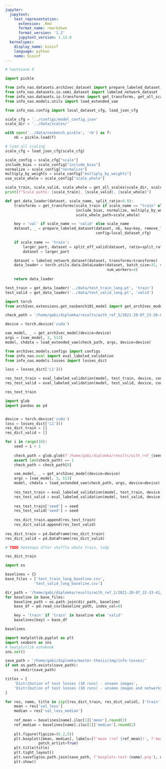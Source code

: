 ```yaml
---
jupyter:
  jupytext:
    text_representation:
      extension: .Rmd
      format_name: rmarkdown
      format_version: '1.2'
      jupytext_version: 1.13.0
  kernelspec:
    display_name: bioinf
    language: python
    name: bioinf
---
```


```python
# %autosave 0
```

```python
import pickle

from info_nas.datasets.arch2vec_dataset import prepare_labeled_dataset, split_off_valid
from info_nas.datasets.io.semi_dataset import labeled_network_dataset
from info_nas.datasets.io.transforms import get_transforms, get_all_scales
from info_nas.models.utils import load_extended_vae 

from info_nas.config import local_dataset_cfg, load_json_cfg

scale_cfg = '../configs/model_config.json'
scale_dir = '../data/scales/'

with open('../data/nasbench.pickle', 'rb') as f:
    nb = pickle.load(f)

# load all scaling
scale_cfg = load_json_cfg(scale_cfg)

scale_config = scale_cfg["scale"]
include_bias = scale_config["include_bias"]
normalize = scale_config["normalize"]
multiply_by_weights = scale_config["multiply_by_weights"]
use_scale_whole = scale_config["scale_whole"]

scale_train, scale_valid, scale_whole = get_all_scales(scale_dir, scale_config)
print(f"Scale paths: {scale_train}, {scale_valid}, {scale_whole}")

def get_data_loader(dataset, scale_name, split_ratio=0.9):
    transforms = get_transforms(scale_train if scale_name == "train" else scale_valid,
                                include_bias, normalize, multiply_by_weights,
                                scale_whole_path=scale_whole)

    key = 'val' if scale_name == 'valid' else scale_name
    dataset, _ = prepare_labeled_dataset(dataset, nb, key=key, remove_labeled=False,
                                         config=local_dataset_cfg)
    
    if scale_name == 'train':
        larger_part, dataset = split_off_valid(dataset, ratio=split_ratio)
        dataset = larger_part

    dataset = labeled_network_dataset(dataset, transforms=transforms)
    data_loader = torch.utils.data.DataLoader(dataset, batch_size=32, shuffle=False,
                                              num_workers=4)
    
    return data_loader

```

```python
test_train = get_data_loader('../data/test_train_long.pt', 'train')
test_valid = get_data_loader('../data/test_valid_long.pt', 'valid')
```

```python
import torch
from arch2vec.extensions.get_nasbench101_model import get_arch2vec_model

check_path = '/home/gabi/diplomka/results/with_ref_5/2021-20-07_23-26-03/model_dense_epoch-29.pt'

device = torch.device('cuda')

vae_model, _ = get_arch2vec_model(device=device)
args = [vae_model, 3, 513]
model, chdata = load_extended_vae(check_path, args, device=device)
```

```python
from arch2vec.models.configs import configs
from info_nas.eval import eval_labeled_validation
from info_nas.models.losses import losses_dict

loss = losses_dict['L1']()

res_test_train = eval_labeled_validation(model, test_train, device, configs[4], loss)
res_test_valid = eval_labeled_validation(model, test_valid, device, configs[4], loss)
```

```python
res_test_train
```

```python
import glob
import pandas as pd


device = torch.device('cuda')
loss = losses_dict['L1']()
res_dict_train = []
res_dict_valid = []

for i in range(10):
    seed = i + 1
    
    check_path = glob.glob(f'/home/gabi/diplomka/results/with_ref_{seed}/*/model_dense_epoch-29.pt')
    assert len(check_path) == 1
    check_path = check_path[0]

    vae_model, _ = get_arch2vec_model(device=device)
    args = [vae_model, 3, 513]
    model, chdata = load_extended_vae(check_path, args, device=device)
    
    res_test_train = eval_labeled_validation(model, test_train, device, configs[4], loss)
    res_test_valid = eval_labeled_validation(model, test_valid, device, configs[4], loss)
    
    res_test_train['seed'] = seed
    res_test_valid['seed'] = seed
    
    res_dict_train.append(res_test_train)
    res_dict_valid.append(res_test_valid)
    
res_dict_train = pd.DataFrame(res_dict_train)
res_dict_valid = pd.DataFrame(res_dict_valid)
```

```python
# TODO heatmapa after shuffle whole train, tady
```

```python
res_dict_train
```

```python
import os

baselines = {}
base_files = ['test_train_long_baseline.csv',
             'test_valid_long_baseline.csv']

dir_path = '/home/gabi/diplomka/results/with_ref_1/2021-20-07_22-33-41/'
for baseline in base_files:
    baseline_path = os.path.join(dir_path, baseline)
    base_df = pd.read_csv(baseline_path, index_col=0)

    key = 'train' if 'train' in baseline else 'valid'
    baselines[key] = base_df
```

```python
baselines
```

```python
import matplotlib.pyplot as plt
import seaborn as sns
# %matplotlib notebook
sns.set()

save_path = '/home/gabi/diplomka/master-thesis/img/info-losses/'
if not os.path.exists(save_path):
    os.mkdir(save_path)

titles = [
    'Distribution of test losses (10 runs) - unseen images',
    'Distribution of test losses (10 runs) - unseen images and networks'
]

for res, name, title in zip([res_dict_train, res_dict_valid], ['train', 'valid'], titles):
    mean = res['val_loss']
    median = res['val_loss_median']
    
    ref_mean = baselines[name].iloc[1]['mean'].round(2)
    ref_median = baselines[name].iloc[1]['median'].round(2)
    
    plt.figure(figsize=(6.2,5))
    plt.boxplot([mean, median], labels=[f'mean (ref {ref_mean})', f'median (ref {ref_median})'],
               patch_artist=True)
    plt.title(title)
    plt.tight_layout()
    plt.savefig(os.path.join(save_path, f'boxplots-test-{name}.png'), dpi=500)
    plt.show()
```

```python

```
